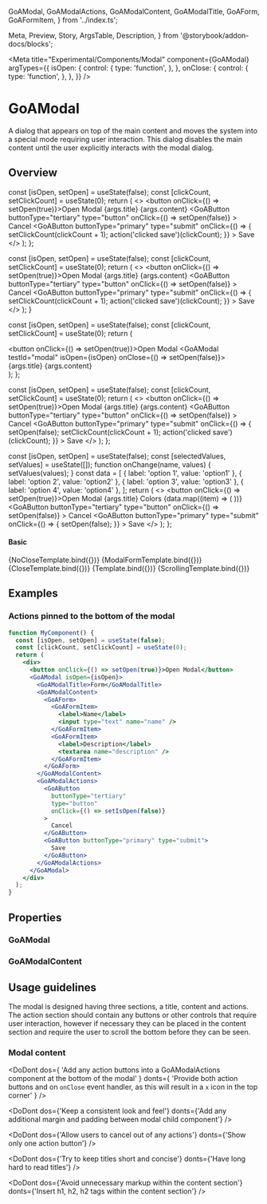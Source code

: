   GoAModal,
  GoAModalActions,
  GoAModalContent,
  GoAModalTitle,
  GoAForm,
  GoAFormItem,
} from '../index.ts';

  Meta,
  Preview,
  Story,
  ArgsTable,
  Description,
} from '@storybook/addon-docs/blocks';

<Meta
  title="Experimental/Components/Modal"
  component={GoAModal}
  argTypes={{
    isOpen: {
      control: {
        type: 'function',
      },
    },
    onClose: {
      control: {
        type: 'function',
      },
    },
  }}
/>

# GoAModal

A dialog that appears on top of the main content and moves the system into a special mode requiring user interaction. This dialog disables the main content until the user explicitly interacts with the modal dialog.

## Overview

  const [isOpen, setOpen] = useState(false);
  const [clickCount, setClickCount] = useState(0);
  return (
    <>
      <button onClick={() => setOpen(true)}>Open Modal</button>
      <GoAModal testId="modal" isOpen={isOpen}>
        <GoAModalTitle testId="title">{args.title}</GoAModalTitle>
        <GoAModalContent testId="content">{args.content}</GoAModalContent>
        <GoAModalActions>
          <GoAButton
            buttonType="tertiary"
            type="button"
            onClick={() => setOpen(false)}
          >
            Cancel
          </GoAButton>
          <GoAButton
            buttonType="primary"
            type="submit"
            onClick={() => {
              setClickCount(clickCount + 1);
              action('clicked save')(clickCount);
            }}
          >
            Save
          </GoAButton>
        </GoAModalActions>
      </GoAModal>
    </>
  );
};

  const [isOpen, setOpen] = useState(false);
  const [clickCount, setClickCount] = useState(0);
  return (
    <>
      <button onClick={() => setOpen(true)}>Open Modal</button>
      <GoAModal testId="modal" isOpen={isOpen}>
        <GoAModalTitle testId="title">{args.title}</GoAModalTitle>
        <GoAModalContent scrollable={true} testId="content">{args.content}</GoAModalContent>
        <GoAModalActions>
          <GoAButton
            buttonType="tertiary"
            type="button"
            onClick={() => setOpen(false)}
          >
            Cancel
          </GoAButton>
          <GoAButton
            buttonType="primary"
            type="submit"
            onClick={() => {
              setClickCount(clickCount + 1);
              action('clicked save')(clickCount);
            }}
          >
            Save
          </GoAButton>
        </GoAModalActions>
      </GoAModal>
    </>
  );
}

  const [isOpen, setOpen] = useState(false);
  const [clickCount, setClickCount] = useState(0);
  return (
    <div>
      <button onClick={() => setOpen(true)}>Open Modal</button>
      <GoAModal testId="modal" isOpen={isOpen} onClose={() => setOpen(false)}>
        <GoAModalTitle testId="title">{args.title}</GoAModalTitle>
        <GoAModalContent testId="content">{args.content}</GoAModalContent>
      </GoAModal>
    </div>
  );
};

  const [isOpen, setOpen] = useState(false);
  const [clickCount, setClickCount] = useState(0);
  return (
    <>
      <button onClick={() => setOpen(true)}>Open Modal</button>
      <GoAModal testId="modal" isOpen={isOpen}>
        <GoAModalTitle testId="title">{args.title}</GoAModalTitle>
        <GoAModalContent testId="content">{args.content}</GoAModalContent>
        <GoAModalActions>
          <GoAButton
            buttonType="tertiary"
            type="button"
            onClick={() => setOpen(false)}
          >
            Cancel
          </GoAButton>
          <GoAButton
            buttonType="primary"
            type="submit"
            onClick={() => {
              setOpen(false);
              setClickCount(clickCount + 1);
              action('clicked save')(clickCount);
            }}
          >
            Save
          </GoAButton>
        </GoAModalActions>
      </GoAModal>
    </>
  );
};

  const [isOpen, setOpen] = useState(false);
  const [selectedValues, setValues] = useState([]);
  function onChange(name, values) {
    setValues(values);
  }
  const data = [
    { label: 'option 1', value: 'option1' },
    { label: 'option 2', value: 'option2' },
    { label: 'option 3', value: 'option3' },
    { label: 'option 4', value: 'option4' },
  ];
  return (
    <>
      <button onClick={() => setOpen(true)}>Open Modal</button>
      <GoAModal testId="modal" isOpen={isOpen}>
        <GoAModalTitle testId="title">{args.title}</GoAModalTitle>
        <GoAModalContent testId="content">
          <GoAForm>
            <GoAFormItem>
              <label>Colors</label>
              <GoADropdown
                name="favColour"
                onChange={onChange}
                selectedValues={selectedValues}
              >
                {data.map((item) => (
                  <GoADropdownOption label={item.label} value={item.value} />
                ))}
              </GoADropdown>
            </GoAFormItem>
          </GoAForm>
        </GoAModalContent>
        <GoAModalActions>
          <GoAButton
            buttonType="tertiary"
            type="button"
            onClick={() => setOpen(false)}
          >
            Cancel
          </GoAButton>
          <GoAButton
            buttonType="primary"
            type="submit"
            onClick={() => {
              setOpen(false);
            }}
          >
            Save
          </GoAButton>
        </GoAModalActions>
      </GoAModal>
    </>
  );
};

#### Basic

<Canvas>
  <Story
    name="No Close Icon"
    height="400px"
    args={{
      title: 'Show a little bit of text',
      content:
        'You can only close this modal if an action button toggles the state',
    }}
  >
    {NoCloseTemplate.bind({})}
  </Story>
</Canvas>

<Canvas>
  <Story
    name="Form"
    height="400px"
    args={{ title: 'Select your favourite color' }}
  >
    {ModalFormTemplate.bind({})}
  </Story>
</Canvas>

<Canvas>
  <Story
    name="Close Icon"
    height="400px"
    args={{
      title: 'Show a little bit of text',
      content:
        "Not setting an `onClose` event will result in the modal allowing it be closed by clicking the, now visible, close icon or the dimmed background. This configuration should be used for messages that don't require any action",
    }}
  >
    {CloseTemplate.bind({})}
  </Story>
</Canvas>

<Canvas>
  <Story
    name="Short Modal"
    height="400px"
    args={{
      title: 'Show a little bit of text',
      content:
        'Lorem ipsum dolor sit amet, consectetur adipiscing elit, sed do eiusmod tempor incididunt ut labore et dolore magna aliqua. Ut enim ad minim veniam, quis nostrud exercitation ullamco laboris nisi ut aliquip ex ea commodo consequat.',
    }}
  >
    {Template.bind({})}
  </Story>
</Canvas>

<Canvas>
  <Story
    name="Modal with scrolling"
    height="400px"
    args={{
      title: 'Show lots of text',
      content: `
        Lorem ipsum dolor sit amet, consectetur adipiscing elit, sed do eiusmod tempor incididunt ut labore et dolore magna aliqua. Ut enim ad minim veniam, quis nostrud exercitation ullamco laboris nisi ut aliquip ex ea commodo consequat.
        Lorem ipsum dolor sit amet, consectetur adipiscing elit, sed do eiusmod tempor incididunt ut labore et dolore magna aliqua. Ut enim ad minim veniam, quis nostrud exercitation ullamco laboris nisi ut aliquip ex ea commodo consequat.
        Lorem ipsum dolor sit amet, consectetur adipiscing elit, sed do eiusmod tempor incididunt ut labore et dolore magna aliqua. Ut enim ad minim veniam, quis nostrud exercitation ullamco laboris nisi ut aliquip ex ea commodo consequat.
        Lorem ipsum dolor sit amet, consectetur adipiscing elit, sed do eiusmod tempor incididunt ut labore et dolore magna aliqua. Ut enim ad minim veniam, quis nostrud exercitation ullamco laboris nisi ut aliquip ex ea commodo consequat.
        Lorem ipsum dolor sit amet, consectetur adipiscing elit, sed do eiusmod tempor incididunt ut labore et dolore magna aliqua. Ut enim ad minim veniam, quis nostrud exercitation ullamco laboris nisi ut aliquip ex ea commodo consequat.
        Lorem ipsum dolor sit amet, consectetur adipiscing elit, sed do eiusmod tempor incididunt ut labore et dolore magna aliqua. Ut enim ad minim veniam, quis nostrud exercitation ullamco laboris nisi ut aliquip ex ea commodo consequat.
        Lorem ipsum dolor sit amet, consectetur adipiscing elit, sed do eiusmod tempor incididunt ut labore et dolore magna aliqua. Ut enim ad minim veniam, quis nostrud exercitation ullamco laboris nisi ut aliquip ex ea commodo consequat.
        Lorem ipsum dolor sit amet, consectetur adipiscing elit, sed do eiusmod tempor incididunt ut labore et dolore magna aliqua. Ut enim ad minim veniam, quis nostrud exercitation ullamco laboris nisi ut aliquip ex ea commodo consequat.
        Lorem ipsum dolor sit amet, consectetur adipiscing elit, sed do eiusmod tempor incididunt ut labore et dolore magna aliqua. Ut enim ad minim veniam, quis nostrud exercitation ullamco laboris nisi ut aliquip ex ea commodo consequat.
        Lorem ipsum dolor sit amet, consectetur adipiscing elit, sed do eiusmod tempor incididunt ut labore et dolore magna aliqua. Ut enim ad minim veniam, quis nostrud exercitation ullamco laboris nisi ut aliquip ex ea commodo consequat.
        Lorem ipsum dolor sit amet, consectetur adipiscing elit, sed do eiusmod tempor incididunt ut labore et dolore magna aliqua. Ut enim ad minim veniam, quis nostrud exercitation ullamco laboris nisi ut aliquip ex ea commodo consequat.
        Lorem ipsum dolor sit amet, consectetur adipiscing elit, sed do eiusmod tempor incididunt ut labore et dolore magna aliqua. Ut enim ad minim veniam, quis nostrud exercitation ullamco laboris nisi ut aliquip ex ea commodo consequat.
        Lorem ipsum dolor sit amet, consectetur adipiscing elit, sed do eiusmod tempor incididunt ut labore et dolore magna aliqua. Ut enim ad minim veniam, quis nostrud exercitation ullamco laboris nisi ut aliquip ex ea commodo consequat.
        Lorem ipsum dolor sit amet, consectetur adipiscing elit, sed do eiusmod tempor incididunt ut labore et dolore magna aliqua. Ut enim ad minim veniam, quis nostrud exercitation ullamco laboris nisi ut aliquip ex ea commodo consequat.
        Lorem ipsum dolor sit amet, consectetur adipiscing elit, sed do eiusmod tempor incididunt ut labore et dolore magna aliqua. Ut enim ad minim veniam, quis nostrud exercitation ullamco laboris nisi ut aliquip ex ea commodo consequat.
        Lorem ipsum dolor sit amet, consectetur adipiscing elit, sed do eiusmod tempor incididunt ut labore et dolore magna aliqua. Ut enim ad minim veniam, quis nostrud exercitation ullamco laboris nisi ut aliquip ex ea commodo consequat.
        `,
    }}
  >
    {ScrollingTemplate.bind({})}
  </Story>
</Canvas>

## Examples

### Actions pinned to the bottom of the modal

```jsx
function MyComponent() {
  const [isOpen, setOpen] = useState(false);
  const [clickCount, setClickCount] = useState(0);
  return (
    <div>
      <button onClick={() => setOpen(true)}>Open Modal</button>
      <GoAModal isOpen={isOpen}>
        <GoAModalTitle>Form</GoAModalTitle>
        <GoAModalContent>
          <GoAForm>
            <GoAFormItem>
              <label>Name</label>
              <input type="text" name="name" />
            </GoAFormItem>
            <GoAFormItem>
              <label>Description</label>
              <textarea name="description" />
            </GoAFormItem>
          </GoAForm>
        </GoAModalContent>
        <GoAModalActions>
          <GoAButton
            buttonType="tertiary"
            type="button"
            onClick={() => setIsOpen(false)}
          >
            Cancel
          </GoAButton>
          <GoAButton buttonType="primary" type="submit">
            Save
          </GoAButton>
        </GoAModalActions>
      </GoAModal>
    </div>
  );
}
```

## Properties

### GoAModal

<Description of={GoAModal} />
<ArgsTable of={GoAModal} />

### GoAModalContent
<Description of={GoAModalContent} />
<ArgsTable of={GoAModalContent} />

## Usage guidelines

The modal is designed having three sections, a title, content and actions. The action section should contain any buttons or other controls
that require user interaction, however if necessary they can be placed in the content section and require the user to scroll the bottom
before they can be seen.

### Modal content

<DoDont
  dos={
    'Add any action buttons into a GoAModalActions component at the bottom of the modal'
  }
  donts={
    'Provide both action buttons and on `onClose` event handler, as this will result in a `x` icon in the top corner'
  }
/>

<DoDont
  dos={'Keep a consistent look and feel'}
  donts={'Add any additional margin and padding between modal child component'}
/>

<DoDont
  dos={'Allow users to cancel out of any actions'}
  donts={'Show only one action button'}
/>

<DoDont
  dos={'Try to keep titles short and concise'}
  donts={'Have long hard to read titles'}
/>

<DoDont
  dos={'Avoid unnecessary markup within the content section'}
  donts={'Insert h1, h2, h2 tags within the content section'}
/>
